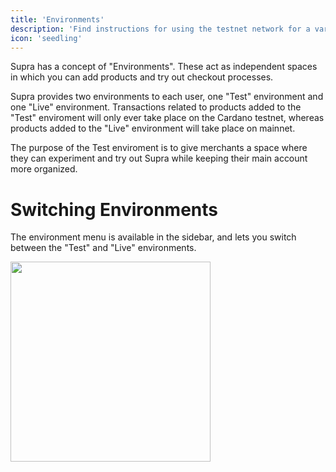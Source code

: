 ```yaml
---
title: 'Environments'
description: 'Find instructions for using the testnet network for a variety of popular Cardano wallets'
icon: 'seedling'
---
```


Supra has a concept of "Environments". These act as independent spaces in which you can add products and try out checkout processes.

Supra provides two environments to each user, one "Test" environment and one "Live" environment. Transactions related to products added to the "Test" enviroment will only ever take place on the Cardano testnet, whereas products added to the "Live" environment will take place on mainnet.

The purpose of the Test enviroment is to give merchants a space where they can experiment and try out Supra while keeping their main account more organized.

# Switching Environments

The environment menu is available in the sidebar, and lets you switch between the "Test" and "Live" environments.

<div style={{ textAlign: 'center' }}>
  <img
    src='/environments/images/environment_switcher.png'
    width='320'
    style={{ margin: 'auto' }}
  />
</div>
